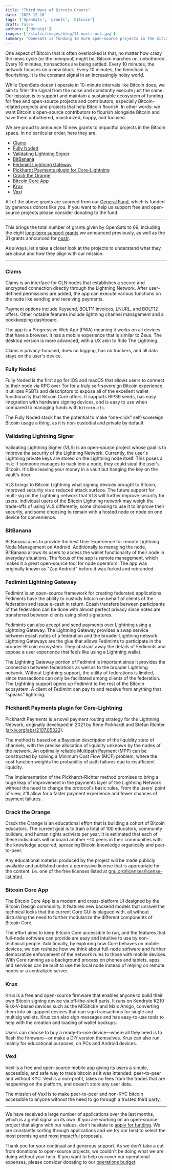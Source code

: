 ```yaml
---
title: "Third Wave of Bitcoin Grants"
date: '2023-12-18'
tags: ['OpenSats', 'grants', 'bitcoin']
draft: false
authors: ['dergigi']
images: ['/static/images/blog/11-nostr-oct.jpg']
summary: "OpenSats is funding 10 more open-source projects in the bitcoin space."
---
```


One aspect of Bitcoin that is often overlooked is that, no matter how crazy the
news cycle (or the mempool) might be, Bitcoin marches on, unbothered. Every 10
minutes, transactions are being settled. Every 10 minutes, the network focuses
on a new block. Every 10 minutes, the timechain is flourishing. It is the
constant signal in an increasingly noisy world.

While OpenSats doesn't operate in 10-minute intervals like Bitcoin does, we aim
to filter the signal from the noise and constantly execute just the same. Our
[mission](/mission) is to support and maintain a sustainable ecosystem of
funding for free and open-source projects and contributors, especially
Bitcoin-related projects and projects that help Bitcoin flourish. In other
words: we want Bitcoin's open-source contributors to flourish alongside Bitcoin
and have them unbothered, moisturized, happy, and focused.

We are proud to announce 10 new grants to impactful projects in the Bitcoin space. In no particular order, here they are:

- [Clams](#clams)
- [Fully Noded](#fully-noded)
- [Validating Lightning Signer](#validating-lightning-signer)
- [BitBanana](#bitbanana)
- [Fedimint Lightning Gateway](#fedimint-lightning-gateway)
- [Pickhardt Payments plugin for Core-Lightning](#pickhardt-payments-plugin-for-core-lightning)
- [Crack the Orange](#crack-the-orange)
- [Bitcoin Core App](#bitcoin-core-app)
- [Krux](#krux)
- [Vexl](#vexl)

All of the above grants are sourced from our [General Fund][gf], which is funded by
generous donors like you. If you want to help us support free and open-source
projects please consider donating to the fund:

<center>
    <DonateToGeneralFundButton/>
</center>

---

This brings the total number of grants given by OpenSats to 69, including the
eight [long-term support grants](/tags/lts) we announced previously, as well as
the 31 grants announced for [nostr](/tags/nostr).

As always, let's take a closer look at the projects to understand what they are
about and how they align with our mission.

---

### Clams

Clams is an interface for CLN nodes that establishes a secure and encrypted
connection directly through the Lightning Network. After user-defined
permissions are added, the app can execute various functions on the node like
sending and receiving payments.

Payment options include Keysend, BOLT11 invoices, LNURL, and BOLT12 offers.
Other notable features include lightning channel management and a bookkeeping
dashboard.

The app is a Progressive Web App (PWA) meaning it works on all devices that have
a browser. It has a mobile experience that is similar to Zeus. The desktop
version is more advanced, with a UX akin to Ride The Lightning.

Clams is privacy-focused, does no logging, has no trackers, and all data stays
on the user's device.

### Fully Noded

Fully Noded is the first app for iOS and macOS that allows users to connect to
their node via RPC over Tor for a truly self-sovereign Bitcoin experience. It
utilizes PSBTs and descriptors to expose all of the excellent wallet
functionality that Bitcoin Core offers. It supports BIP39 seeds, has easy
integration with hardware signing devices, and is easy to use when compared to
managing funds with `bitcoin-cli`.

The Fully Noded stack has the potential to make “one-click” self-sovereign
Bitcoin usage a thing, as it is non-custodial and private by default.

### Validating Lightning Signer

Validating Lightning Signer (VLS) is an open-source project whose goal is to
improve the security of the Lightning Network. Currently, the user's Lightning
private keys are stored on the Lightning node itself. This poses a risk: if
someone manages to hack into a node, they could steal the user's Bitcoin. It's
like leaving your money in a vault but hanging the key on the vault's door.

VLS brings to Bitcoin Lightning what signing devices brought to Bitcoin,
improved security via a reduced attack surface. The future support for multi-sig
on the Lightning network that VLS will further improve security for users.
Individual users of the Bitcoin Lightning network may weigh the trade-offs of
using VLS differently, some choosing to use it to improve their security, and
some choosing to remain with a hosted node or node on one device for
convenience.

### BitBanana

BitBanana aims to provide the best User Experience for remote Lightning Node
Management on Android. Additionally to managing the node, BitBanana allows its
users to access the wallet functionality of their node in everyday situations.
The focus of the app is remote management, which makes it a great open-source
tool for node operators. The app was originally known as "Zap Android" before it
was forked and rebranded.

### Fedimint Lightning Gateway

Fedimint is an open-source framework for creating federated applications.
Fedimints have the ability to custody bitcoin on behalf of clients of the
federation and issue e-cash in return. Ecash transfers between participants of
the federation can be done with almost perfect privacy since notes are
transferred between clients using blind signatures.

Fedimints can also accept and send payments over Lightning using a Lightning
Gateway. The Lightning Gateway provides a swap service between ecash notes of a
federation and the broader Lightning network. Lightning Gateways are the glue
that allows Fedimints to participate in the broader Bitcoin ecosystem. They
abstract away the details of Fedimints and expose a user experience that feels
like using a Lightning wallet.

The Lightning Gateway portion of Fedimint is important since it provides the
connection between federations as well as to the broader Lightning network.
Without Lightning support, the utility of federations is limited, since
transactions can only be facilitated among clients of the federation. The
Lightning support opens up Fedimint to the rest of the Bitcoin ecosystem. A
client of Fedimint can pay to and receive from anything that "speaks" lightning.

### Pickhardt Payments plugin for Core-Lightning

Pickhardt Payments is a novel payment routing strategy for the Lightning
Network, originally developed in 2021 by Rene Pickhardt and Stefan Richter
([arxiv.org/abs/2107.05322](https://arxiv.org/abs/2107.05322)).

The method is based on a Bayesian description of the liquidity state of
channels, with the precise allocation of liquidity unknown by the nodes of the
network. An optimally reliable Multipath Payment (MPP) can be constructed by
solving a Minimum Cost Flow (MCF) problem, where the cost function weights the
probability of path failures due to insufficient liquidity.

The implementation of the Pickhardt-Richter method promises to bring a huge leap
of improvement in the payments layer of the Lightning Network without the need
to change the protocol's basic rules. From the users' point of view, it'll allow
for a faster payment experience and fewer chances of payment failures.

### Crack the Orange

Crack the Orange is an educational effort that is building a cohort of Bitcoin
educators. The current goal is to train a total of 100 educators, community
builders, and human rights activists per year. It is estimated that each of
these individuals will onboard another ~10 peers in their communities with the
knowledge acquired, spreading Bitcoin knowledge organically and peer-to-peer.

Any educational material produced by the project will be made publicly available
and published under a permissive license that is appropriate for the content,
i.e. one of the free licenses listed at
[gnu.org/licenses/license-list.html](https://www.gnu.org/licenses/license-list.html).

### Bitcoin Core App

The Bitcoin Core App is a modern and cross-platform UI designed by the Bitcoin
Design community. It features new backend models that unravel the technical
locks that the current Core GUI is plagued with, all without disturbing the need
to further modularize the different components of Bitcoin Core.

The effort aims to keep Bitcoin Core accessible to run, and the features that
full-node software can provide are easy and intuitive to use by non-technical
people. Additionally, by exploring how Core behaves on mobile devices, we can
reshape how we think about full-node software and further democratize
enforcement of the network rules to those with mobile devices. With Core running
as a background process on phones and tablets, apps and services can be built to
use the local node instead of relying on remote nodes or a centralized server.

### Krux

Krux is a free and open-source firmware that enables anyone to build their own
Bitcoin signing device via off-the-shelf parts. It runs on Kendryte K210
Risk-V-based devices such as the M5StickV and Maix Amigo, converting them into
air-gapped devices that can sign transactions for single and multisig wallets.
Krux can also sign messages and has easy-to-use tools to help with the creation
and loading of wallet backups.

Users can choose to buy a ready-to-use device—where all they need is to flash
the firmware—or make a DIY version themselves. Krux can also run, mainly for
educational purposes, on PCs and Android devices.

### Vexl

Vexl is a free and open-source mobile app giving its users a simple, accessible,
and safe way to trade bitcoin as it was intended: peer-to-peer and without KYC.
Vexl is a non-profit, takes no fees from the trades that are happening on the
platform, and doesn't store any user data.

The mission of Vexl is to make peer-to-peer and non-KYC bitcoin accessible to
anyone without the need to go through a trusted third party.

---

We have received a large number of applications over the last months, which is a
great signal on its own. If you are working on an open-source project that
aligns with our values, don't hesitate to [apply for funding](/apply). We are
constantly sorting through applications and we try our best to select the most
promising and [most impactful][gs] proposals.

Thank you for your continual and generous support. As we don't take a cut from
donations to open-source projects, we couldn't be doing what we are doing
without your help. If you want to help us cover our operational expenses, please
consider donating to our [operations budget][ob].

[gf]: /projects/general_fund
[gs]: https://github.com/OpenSats/website/blob/master/docs/grant-selection.md
[ob]: /projects/opensats_operations_budget
